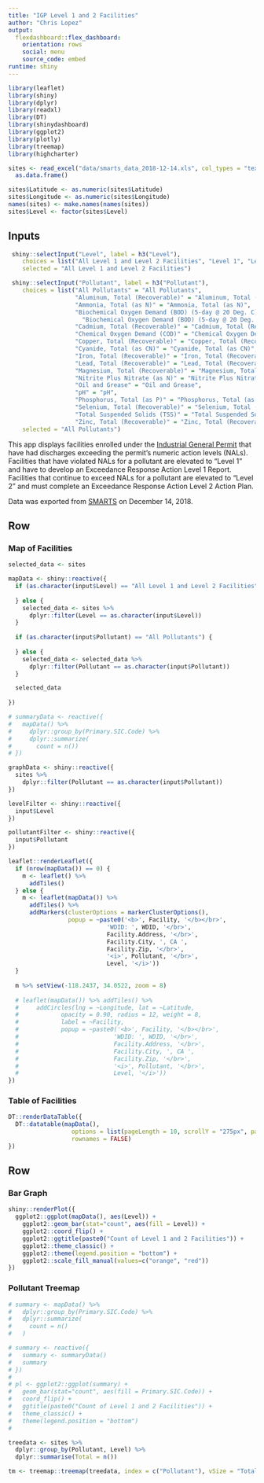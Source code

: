 ```yaml
---
title: "IGP Level 1 and 2 Facilities"
author: "Chris Lopez"
output: 
  flexdashboard::flex_dashboard:
    orientation: rows
    social: menu
    source_code: embed
runtime: shiny
---
```


```r
library(leaflet)
library(shiny)
library(dplyr)
library(readxl)
library(DT)
library(shinydashboard)
library(ggplot2)
library(plotly)
library(treemap)
library(highcharter)

sites <- read_excel("data/smarts_data_2018-12-14.xls", col_types = "text") %>% 
  as.data.frame()

sites$Latitude <- as.numeric(sites$Latitude)
sites$Longitude <- as.numeric(sites$Longitude)
names(sites) <- make.names(names(sites))
sites$Level <- factor(sites$Level)
```

Inputs {.sidebar data-width=300}
-----------------------------------------------------------------------

```r
 shiny::selectInput("Level", label = h3("Level"), 
    choices = list("All Level 1 and Level 2 Facilities", "Level 1", "Level 2"), 
    selected = "All Level 1 and Level 2 Facilities")
```

```r
 shiny::selectInput("Pollutant", label = h3("Pollutant"), 
    choices = list("All Pollutants" = "All Pollutants",
                   "Aluminum, Total (Recoverable)" = "Aluminum, Total (Recoverable)",
                   "Ammonia, Total (as N)" = "Ammonia, Total (as N)",             
                   "Biochemical Oxygen Demand (BOD) (5-day @ 20 Deg. C)" = 
                     "Biochemical Oxygen Demand (BOD) (5-day @ 20 Deg. C)",
                   "Cadmium, Total (Recoverable)" = "Cadmium, Total (Recoverable)",
                   "Chemical Oxygen Demand (COD)" = "Chemical Oxygen Demand (COD)",
                   "Copper, Total (Recoverable)" = "Copper, Total (Recoverable)",
                   "Cyanide, Total (as CN)" = "Cyanide, Total (as CN)",                     
                   "Iron, Total (Recoverable)" = "Iron, Total (Recoverable)",
                   "Lead, Total (Recoverable)" = "Lead, Total (Recoverable)",           
                   "Magnesium, Total (Recoverable)" = "Magnesium, Total (Recoverable)", 
                   "Nitrite Plus Nitrate (as N)" = "Nitrite Plus Nitrate (as N)", 
                   "Oil and Grease" = "Oil and Grease", 
                   "pH" = "pH",
                   "Phosphorus, Total (as P)" = "Phosphorus, Total (as P)", 
                   "Selenium, Total (Recoverable)" = "Selenium, Total (Recoverable)",       
                   "Total Suspended Solids (TSS)" = "Total Suspended Solids (TSS)",         
                   "Zinc, Total (Recoverable)" = "Zinc, Total (Recoverable)"), 
    selected = "All Pollutants")
```

This app displays facilities enrolled under the [Industrial General Permit](https://www.waterboards.ca.gov/water_issues/programs/stormwater/industrial.html) that have had discharges exceeding the permit's numeric action levels (NALs). Facilities that have violated NALs for a pollutant are elevated to "Level 1" and have to develop an Exceedance Response Action Level 1 Report. Facilities that continue to exceed NALs for a pollutant are elevated to "Level 2" and must complete an Exceedance Response Action Level 2 Action Plan.

Data was exported from [SMARTS](https://smarts.waterboards.ca.gov) on December 14, 2018.


Row {.tabset data-height=650}
-----------------------------------------------------------------------

### Map of Facilities
    
```r
selected_data <- sites

mapData <- shiny::reactive({
  if (as.character(input$Level) == "All Level 1 and Level 2 Facilities") {
    
  } else {
    selected_data <- sites %>%
      dplyr::filter(Level == as.character(input$Level))
  }
  
  if (as.character(input$Pollutant) == "All Pollutants") {
    
  } else {
    selected_data <- selected_data %>%
      dplyr::filter(Pollutant == as.character(input$Pollutant))
  }

  selected_data
    
})

# summaryData <- reactive({
#   mapData() %>%
#     dplyr::group_by(Primary.SIC.Code) %>%
#     dplyr::summarize(
#       count = n())
# })

graphData <- shiny::reactive({
  sites %>%
    dplyr::filter(Pollutant == as.character(input$Pollutant))
})

levelFilter <- shiny::reactive({
  input$Level
})

pollutantFilter <- shiny::reactive({
  input$Pollutant
})

leaflet::renderLeaflet({
  if (nrow(mapData()) == 0) {
    m <- leaflet() %>%
      addTiles()
  } else {
    m <- leaflet(mapData()) %>%
      addTiles() %>%
      addMarkers(clusterOptions = markerClusterOptions(),
                 popup = ~paste0('<b>', Facility, '</b></br>',
                            'WDID: ', WDID, '</br>',
                            Facility.Address, '</br>',
                            Facility.City, ', CA ',
                            Facility.Zip, '</br>',
                            '<i>', Pollutant, '</br>',
                            Level, '</i>'))
  }
  
  m %>% setView(-118.2437, 34.0522, zoom = 8)
  
  # leaflet(mapData()) %>% addTiles() %>%
  #     addCircles(lng = ~Longitude, lat = ~Latitude,
  #            opacity = 0.90, radius = 12, weight = 8,
  #            label = ~Facility,
  #            popup = ~paste0('<b>', Facility, '</b></br>',
  #                           'WDID: ', WDID, '</br>',
  #                           Facility.Address, '</br>',
  #                           Facility.City, ', CA ',
  #                           Facility.Zip, '</br>',
  #                           '<i>', Pollutant, '</br>',
  #                           Level, '</i>'))
})
```

### Table of Facilities

```r
DT::renderDataTable({
  DT::datatable(mapData(),
                  options = list(pageLength = 10, scrollY = "275px", paging = FALSE, scrollX = "450"),
                  rownames = FALSE)
})

```

Row {data-height=350}
-----------------------------------------------------------------------

### Bar Graph

```r

shiny::renderPlot({
  ggplot2::ggplot(mapData(), aes(Level)) +
    ggplot2::geom_bar(stat="count", aes(fill = Level)) +
    ggplot2::coord_flip() +
    ggplot2::ggtitle(paste0("Count of Level 1 and 2 Facilities")) +
    ggplot2::theme_classic() +
    ggplot2::theme(legend.position = "bottom") +
    ggplot2::scale_fill_manual(values=c("orange", "red"))
})

```

### Pollutant Treemap

```r

# summary <- mapData() %>% 
#   dplyr::group_by(Primary.SIC.Code) %>%
#   dplyr::summarize(
#     count = n()
#   )

# summary <- reactive({
#   summary <- summaryData()
#   summary
# })
# 
# pl <- ggplot2::ggplot(summary) +
#   geom_bar(stat="count", aes(fill = Primary.SIC.Code)) +
#   coord_flip() +
#   ggtitle(paste0("Count of Level 1 and 2 Facilities")) +
#   theme_classic() +
#   theme(legend.position = "bottom")
# 

treedata <- sites %>%
  dplyr::group_by(Pollutant, Level) %>%
  dplyr::summarise(Total = n())

tm <- treemap::treemap(treedata, index = c("Pollutant"), vSize = "Total")


```